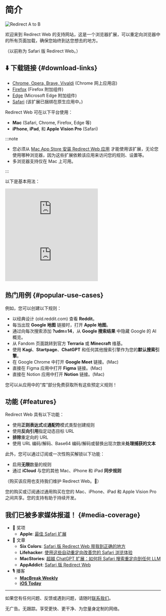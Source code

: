 
# 简介

<div style={{display: "flex", flexDirection: "column", alignItems: "flex-start", marginBottom: "25px"}}>
  <img src={useBaseUrl("img/redirect-a-to-b.png")} style={{display: "block", minWidth: "360px", maxWidth: "500px", width: "100%", height: "auto", marginBottom: "25px"}} alt="Redirect A to B" />
  <ExtensionStoreLinks />
</div>

欢迎来到 Redirect Web 的支持网站，这是一个浏览器扩展，可以重定向浏览器中的所有页面加载，确保您始终到达您想去的地方。

（以前称为 Safari 版 Redirect Web。）

## ⬇️ 下载链接 {#download-links}

- [Chrome, Opera, Brave, Vivaldi](https://chromewebstore.google.com/detail/ffglckbhfbfmdkefdmjbhpnffkcmlhdh) (Chrome 网上应用店)
- [Firefox](https://addons.mozilla.org/firefox/addon/redirect-web/) (Firefox 附加组件)
- [Edge](https://microsoftedge.microsoft.com/addons/detail/hmfkakfdccgdpgemaicfgngnmflefpga) (Microsoft Edge 附加组件)
- [Safari](https://apps.apple.com/app/id1571283503) (该扩展已捆绑在原生应用中。)

Redirect Web 可在以下平台使用：

- **Mac** (Safari, Chrome, Firefox, Edge 等)
- **iPhone**, **iPad**, 和 **Apple Vision Pro** (Safari)

:::note

- 您必须从 [Mac App Store 安装 Redirect Web 应用](https://apps.apple.com/app/id1571283503) 才能使用该扩展，无论您使用哪种浏览器，因为这些扩展依赖该应用来访问您的规则、设置等。
- 多浏览器支持仅在 Mac 上可用。

:::

以下是基本用法：

<iframe style={{width:"100%", aspectRatio:"9/16", height:"auto", maxHeight:"60vh", maxWidth:"35vh"}} src="https://www.youtube.com/embed/NaQ5X-v-qJU" title="iOS Demo Video (YouTube)" frameborder="0" allow="accelerometer; autoplay; clipboard-write; encrypted-media; gyroscope; picture-in-picture; web-share" allowfullscreen></iframe>

<iframe style={{width:"100%", aspectRatio:"17/9", height:"auto", maxHeight:"100vh"}} src="https://www.youtube.com/embed/5eU89Gu73SQ" title="macOS Demo Video (YouTube)" frameborder="0" allow="accelerometer; autoplay; clipboard-write; encrypted-media; gyroscope; picture-in-picture; web-share" allowfullscreen></iframe>

## 热门用例 {#popular-use-cases}

例如，您可以创建以下规则：

- 以经典设计 (old.reddit.com) 查看 **Reddit**。
- 每当出现 **Google 地图** 链接时，打开 **Apple 地图**。
- 通过向每次搜索添加 **?udm=14**，从 **Google 搜索结果** 中隐藏 Google 的 AI 概览。
- 从 Fandom 页面跳转到官方 **Terraria** 或 **Minecraft** 维基。
- 使用 **Kagi**、**Startpage**、**ChatGPT** 和任何其他搜索引擎作为您的**默认搜索引擎**。
- 在 Google Chrome 中打开 **Google Meet** 链接。(Mac)
- 直接在 Figma 应用中打开 **Figma** 链接。(Mac)
- 直接在 Notion 应用中打开 **Notion** 链接。(Mac)

您可以从应用中的“库”部分免费获取所有这些预定义规则！

## 功能 {#features}

Redirect Web 具有以下功能：

- 使用**正则表达式**或**通配符**模式类型创建规则
- 使用**反向引用**指定动态目标 URL
- **排除**重定向的 URL
- 使用 URL 编码/解码、Base64 编码/解码或替换出现次数来**处理捕获的文本**

此外，您可以通过订阅或一次性购买解锁以下功能：

- 启用**无限**数量的规则
- 通过 **iCloud** 与您的其他 Mac、iPhone 和 iPad **同步规则**

（购买该应用也支持我们维护 Redirect Web。🙏）

您的购买或订阅通过通用购买在您的 Mac、iPhone、iPad 和 Apple Vision Pro 之间共享。您的支持有助于持续开发。


## 我们已被多家媒体报道！ {#media-coverage}

* 🏅 奖项
    * **Apple**: [最佳 Safari 扩展](https://apps.apple.com/us/story/id1377753262)
* 📰 文章
    * **Six Colors**: [Safari 版 Redirect Web 带我到正确的地方](https://sixcolors.com/post/2022/11/redirect-web-for-safari-takes-me-to-the-right-places/)
    * **Lifehacker**: [使用这些自动重定向改善您的 Safari 浏览体验](https://lifehacker.com/improve-your-safari-browsing-experience-with-these-auto-1849812013)
    * **MacStories**: [超越 ChatGPT 扩展：如何将 Safari 搜索重定向到任何 LLM](https://www.macstories.net/tutorials/beyond-chatgpts-extension-how-to-redirect-safari-searches-to-any-llm/)
    * **AppAddict**: [Safari 版 Redirect Web](https://appaddict.app/post/redirect-web-for-safari)
* 🎙️ 播客
    * [**MacBreak Weekly**](https://youtu.be/I251K3L2s88?t=7427)
    * [**iOS Today**](https://youtu.be/cWkwH84b6M4?t=636)

---

如果您有任何问题、反馈或遇到问题，请随时[联系我们](contact-us)。

无广告。无跟踪。享受更快、更干净、为您量身定制的网络。
